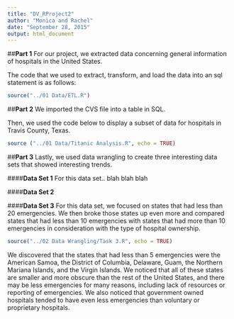```yaml
---
title: "DV_RProject2"
author: "Monica and Rachel"
date: "September 28, 2015"
output: html_document
---
```

##**Part 1**
For our project, we extracted data concerning general information of hospitals in the United States. 

The code that we used to extract, transform, and load the data into an sql statement is as follows: 

```r
source("../01 Data/ETL.R")
```

##**Part 2**
We imported the CVS file into a table in SQL.  

Then, we used the code below to display a subset of data for hospitals in Travis County, Texas. 
```r
source ("../01 Data/Titanic Analysis.R", echo = TRUE)
```

##**Part 3**
Lastly, we used data wrangling to create three interesting data sets that showed interesting trends. 

####**Data Set 1**
For this data set.. blah blah blah

####**Data Set 2**
  
####**Data Set 3**
For this data set, we focused on states that had less than 20 emergencies. We then broke those states up even more and compared states that had less than 10 emergencies with states that had more than 10 emergencies in consideration with the type of hospital ownership.

```r
source("../02 Data Wrangling/Task 3.R", echo = TRUE)
```

We discovered that the states that had less than 5 emergencies were the American Samoa, the District of Columbia, Delaware, Guam, the Northern Mariana Islands, and the Virgin Islands. We noticed that all of these states are smaller and more obscure than the rest of the United States, and there may be less emergencies for many reasons, including lack of resources or reporting of emergencies. We also noticed that government owned hospitals tended to have even less emergencies than voluntary or proprietary hospitals.

